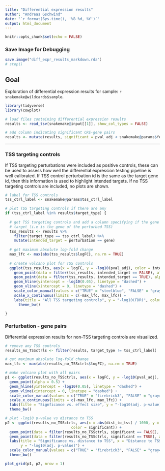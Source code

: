 ```yaml
---
title: "Differential expression results"
author: "Andreas Gschwind"
date: "`r format(Sys.time(), '%B %d, %Y')`"
output: html_document
---
```


```r
knitr::opts_chunk$set(echo = FALSE)
```

### Save Image for Debugging
```r
save.image("diff_expr_results_markdown.rda")
# stop()
```

## Goal
Exploration of differential expression results for sample: `r snakemake@wildcards$sample`.

```r
library(tidyverse)
library(cowplot)
```

```r
# load files containing differential expression results
results <- read_tsv(snakemake@input[[1]], show_col_types = FALSE)

# add column indicating significant CRE-gene pairs
results <- mutate(results, significant = pval_adj < snakemake@params$fdr_threshold)
```

***

### TSS targeting controls
If TSS targeting perturbations were included as positive controls, these can be used to assess how
well the differential expression testing pipeline is well calibrated. If TSS control perturbation id
is the same as the target gene id, then this information is used to highlight intended targets. If
no TSS targeting controls are included, no plots are shown.

```r
# label for TSS controls
tss_ctrl_label <- snakemake@params$tss_ctrl_label

# plot TSS targeting controls if there are any
if (tss_ctrl_label %in% results$target_type) {
  
  # get TSS targeting controls and add a column specifying if the gene corresponds to the intended 
  # target (i.e is the gene of the perturbed TSS)
  tss_results <- results %>% 
    filter(target_type == tss_ctrl_label) %>% 
    mutate(intended_target = perturbation == gene)
  
  # get maximum absolute log-fold change
  max_lfc <- max(abs(tss_results$logFC), na.rm = TRUE)
  
  # create volcano plot for TSS controls
  ggplot(tss_results, aes(x = logFC, y = -log10(pval_adj), color = intended_target)) +
    geom_point(data = filter(tss_results, intended_target == FALSE), alpha = 1) + 
    geom_point(data = filter(tss_results, intended_target == TRUE), alpha = 1) + 
    geom_hline(yintercept = -log10(0.05), linetype = "dashed") + 
    geom_vline(xintercept = 0, linetype = "dashed") +
    scale_color_manual(values = c("TRUE" = "steelblue", "FALSE" = "gray42")) +
    scale_x_continuous(limits = c(-max_lfc, max_lfc)) +
    labs(title = "All TSS targeting controls", y = "-log10(FDR)", color = "Intended\ntarget") +
      theme_bw()

}
```

### Perturbation - gene pairs
Differential expression results for non-TSS targeting controls are visualized.

```r
# remove any TSS controls
results_no_TSSctrls <- filter(results, target_type != tss_ctrl_label)

# get maximum absolute log-fold change
max_lfc <- max(abs(results_no_TSSctrls$logFC), na.rm = TRUE)

# make volcano plot with all pairs
p1 <- ggplot(results_no_TSSctrls, aes(x = logFC, y = -log10(pval_adj), color = significant)) +
  geom_point(alpha = 0.5) +
  geom_hline(yintercept = -log10(0.05), linetype = "dashed") + 
  geom_vline(xintercept = 0, linetype = "dashed") +
  scale_color_manual(values = c("TRUE" = "firebrick3", "FALSE" = "gray42")) +
  scale_x_continuous(limits = c(-max_lfc, max_lfc)) +
  labs(title = "Signficance vs. effect size", y = "-log10(adj. p-value)") +
  theme_bw()

# plot -log10 p-value vs distance to TSS
p2 <- ggplot(results_no_TSSctrls, aes(x = abs(dist_to_tss) / 1000, y = -log10(pval_adj),
                              color = significant)) +
  geom_point(data = filter(results_no_TSSctrls, significant == FALSE), alpha = 0.5) +
  geom_point(data = filter(results_no_TSSctrls, significant == TRUE), alpha = 0.5) +
  labs(title = "Significance vs. distance to TSS", x = "Distance to TSS (kb)",
       y = "-log10(adj. p-value)") +
  scale_color_manual(values = c("TRUE" = "firebrick3", "FALSE" = "gray42")) +
  theme_bw()

plot_grid(p1, p2, nrow = 1)
```



